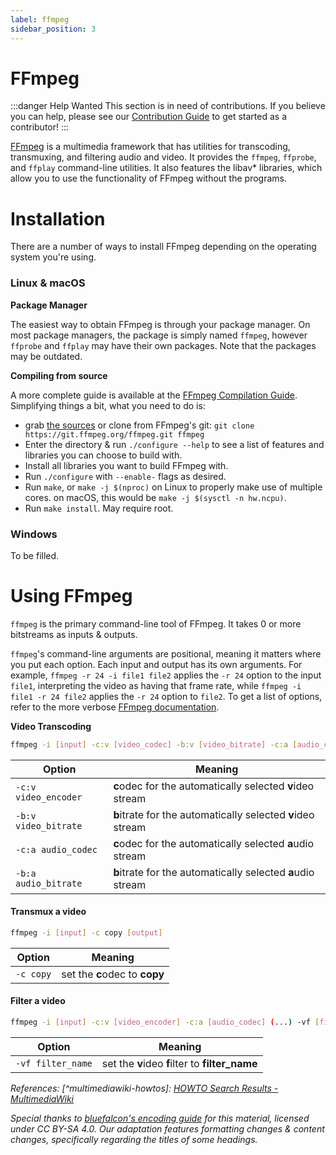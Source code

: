 ```yaml
---
label: ffmpeg
sidebar_position: 3
---
```


# FFmpeg

:::danger Help Wanted
This section is in need of contributions. If you believe you can help, please see our [Contribution Guide](../contribution-guide.mdx) to get started as a contributor!
:::

[FFmpeg](https://ffmpeg.org/) is a multimedia framework that has utilities for transcoding, transmuxing, and filtering audio and video. It provides the `ffmpeg`, `ffprobe`, and `ffplay` command-line utilities. It also features the libav\* libraries, which allow you to use the functionality of FFmpeg without the programs.

# Installation

There are a number of ways to install FFmpeg depending on the operating system you're using.

### Linux & macOS

**Package Manager**

The easiest way to obtain FFmpeg is through your package manager. On most package managers, the package is simply named `ffmpeg`, however `ffprobe` and `ffplay` may have their own packages. Note that the packages may be outdated.

**Compiling from source**

A more complete guide is available at the [FFmpeg Compilation Guide](https://trac.ffmpeg.org/wiki/CompilationGuide). Simplifying things a bit, what you need to do is:
- grab [the sources](https://ffmpeg.org/download.html) or clone from FFmpeg's git: `git clone https://git.ffmpeg.org/ffmpeg.git ffmpeg`
- Enter the directory & run `./configure --help` to see a list of features and libraries you can choose to build with.
- Install all libraries you want to build FFmpeg with.
- Run `./configure` with `--enable-` flags as desired.
- Run `make`, or `make -j $(nproc)` on Linux to properly make use of multiple cores. on macOS, this would be `make -j $(sysctl -n hw.ncpu)`.
- Run `make install`. May require root.

### Windows
To be filled.

# Using FFmpeg
`ffmpeg` is the primary command-line tool of FFmpeg. It takes 0 or more bitstreams as inputs & outputs.

`ffmpeg`'s command-line arguments are positional, meaning it matters where you put each option. Each input and output has its own arguments. For example, `ffmpeg -r 24 -i file1 file2` applies the `-r 24` option to the input `file1`, interpreting the video as having that frame rate, while `ffmpeg -i file1 -r 24 file2` applies the `-r 24` option to `file2`. To get a list of options, refer to the more verbose [FFmpeg documentation](//ffmpeg.org/ffmpeg-all.html).

**Video Transcoding**

```bash
ffmpeg -i [input] -c:v [video_codec] -b:v [video_bitrate] -c:a [audio_codec] -b:a [audio_bitrate] output
```

| Option               | Meaning                                                     |
|----------------------|-------------------------------------------------------------|
| `-c:v video_encoder`   | **c**odec for the automatically selected **v**ideo stream   |
| `-b:v video_bitrate` | **b**itrate for the automatically selected **v**ideo stream |
| `-c:a audio_codec`   | **c**odec for the automatically selected **a**udio stream   |
| `-b:a audio_bitrate` | **b**itrate for the automatically selected **a**udio stream |

#### Transmux a video

```bash
ffmpeg -i [input] -c copy [output]
```

| Option    | Meaning                       |
|-----------|-------------------------------|
| `-c copy` | set the **c**odec to **copy** |

#### Filter a video

```bash
ffmpeg -i [input] -c:v [video_encoder] -c:a [audio_codec] (...) -vf [filter_name] output
```

| Option            | Meaning                                         |
|-------------------|-------------------------------------------------|
| `-vf filter_name` | set the **v**ideo **f**ilter to **filter_name** |

*References:*
*[^multimediawiki-howtos]: [HOWTO Search Results - MultimediaWiki](//wiki.multimedia.cx/index.php?search=HOWTO&title=Special%3ASearch&go=Go)*

*Special thanks to [bluefalcon's encoding guide](https://encoding.bluefalcon.cc/) for this material, licensed under CC BY-SA 4.0. Our adaptation features formatting changes & content changes, specifically regarding the titles of some headings.*